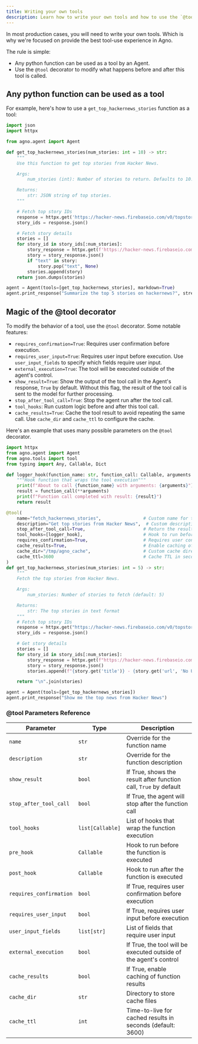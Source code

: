 ```yaml
---
title: Writing your own tools
description: Learn how to write your own tools and how to use the `@tool` decorator to modify the behavior of a tool.
---
```


In most production cases, you will need to write your own tools. Which is why we're focused on provide the best tool-use experience in Agno.

The rule is simple:

- Any python function can be used as a tool by an Agent.
- Use the `@tool` decorator to modify what happens before and after this tool is called.

## Any python function can be used as a tool

For example, here's how to use a `get_top_hackernews_stories` function as a tool:

```python hn_agent.py
import json
import httpx

from agno.agent import Agent

def get_top_hackernews_stories(num_stories: int = 10) -> str:
    """
    Use this function to get top stories from Hacker News.

    Args:
        num_stories (int): Number of stories to return. Defaults to 10.

    Returns:
        str: JSON string of top stories.
    """

    # Fetch top story IDs
    response = httpx.get('https://hacker-news.firebaseio.com/v0/topstories.json')
    story_ids = response.json()

    # Fetch story details
    stories = []
    for story_id in story_ids[:num_stories]:
        story_response = httpx.get(f'https://hacker-news.firebaseio.com/v0/item/{story_id}.json')
        story = story_response.json()
        if "text" in story:
            story.pop("text", None)
        stories.append(story)
    return json.dumps(stories)

agent = Agent(tools=[get_top_hackernews_stories], markdown=True)
agent.print_response("Summarize the top 5 stories on hackernews?", stream=True)
```

## Magic of the @tool decorator

To modify the behavior of a tool, use the `@tool` decorator. Some notable features:

- `requires_confirmation=True`: Requires user confirmation before execution.
- `requires_user_input=True`: Requires user input before execution. Use `user_input_fields` to specify which fields require user input.
- `external_execution=True`: The tool will be executed outside of the agent's control.
- `show_result=True`: Show the output of the tool call in the Agent's response, `True` by default. Without this flag, the result of the tool call is sent to the model for further processing.
- `stop_after_tool_call=True`: Stop the agent run after the tool call.
- `tool_hooks`: Run custom logic before and after this tool call.
- `cache_results=True`: Cache the tool result to avoid repeating the same call. Use `cache_dir` and `cache_ttl` to configure the cache.

Here's an example that uses many possible parameters on the `@tool` decorator.

```python advanced_tool.py
import httpx
from agno.agent import Agent
from agno.tools import tool
from typing import Any, Callable, Dict

def logger_hook(function_name: str, function_call: Callable, arguments: Dict[str, Any]):
    """Hook function that wraps the tool execution"""
    print(f"About to call {function_name} with arguments: {arguments}")
    result = function_call(**arguments)
    print(f"Function call completed with result: {result}")
    return result

@tool(
    name="fetch_hackernews_stories",                # Custom name for the tool (otherwise the function name is used)
    description="Get top stories from Hacker News",  # Custom description (otherwise the function docstring is used)
    stop_after_tool_call=True,                      # Return the result immediately after the tool call and stop the agent
    tool_hooks=[logger_hook],                       # Hook to run before and after execution
    requires_confirmation=True,                     # Requires user confirmation before execution
    cache_results=True,                             # Enable caching of results
    cache_dir="/tmp/agno_cache",                    # Custom cache directory
    cache_ttl=3600                                  # Cache TTL in seconds (1 hour)
)
def get_top_hackernews_stories(num_stories: int = 5) -> str:
    """
    Fetch the top stories from Hacker News.

    Args:
        num_stories: Number of stories to fetch (default: 5)

    Returns:
        str: The top stories in text format
    """
    # Fetch top story IDs
    response = httpx.get("https://hacker-news.firebaseio.com/v0/topstories.json")
    story_ids = response.json()

    # Get story details
    stories = []
    for story_id in story_ids[:num_stories]:
        story_response = httpx.get(f"https://hacker-news.firebaseio.com/v0/item/{story_id}.json")
        story = story_response.json()
        stories.append(f"{story.get('title')} - {story.get('url', 'No URL')}")

    return "\n".join(stories)

agent = Agent(tools=[get_top_hackernews_stories])
agent.print_response("Show me the top news from Hacker News")
```

### @tool Parameters Reference

| Parameter | Type | Description |
|-----------|------|-------------|
| `name` | `str` | Override for the function name |
| `description` | `str` | Override for the function description |
| `show_result` | `bool` | If True, shows the result after function call, `True` by default |
| `stop_after_tool_call` | `bool` | If True, the agent will stop after the function call |
| `tool_hooks` | `list[Callable]` | List of hooks that wrap the function execution |
| `pre_hook` | `Callable` | Hook to run before the function is executed |
| `post_hook` | `Callable` | Hook to run after the function is executed |
| `requires_confirmation` | `bool` | If True, requires user confirmation before execution |
| `requires_user_input` | `bool` | If True, requires user input before execution |
| `user_input_fields` | `list[str]` | List of fields that require user input |
| `external_execution` | `bool` | If True, the tool will be executed outside of the agent's control |
| `cache_results` | `bool` | If True, enable caching of function results |
| `cache_dir` | `str` | Directory to store cache files |
| `cache_ttl` | `int` | Time-to-live for cached results in seconds (default: 3600) |
